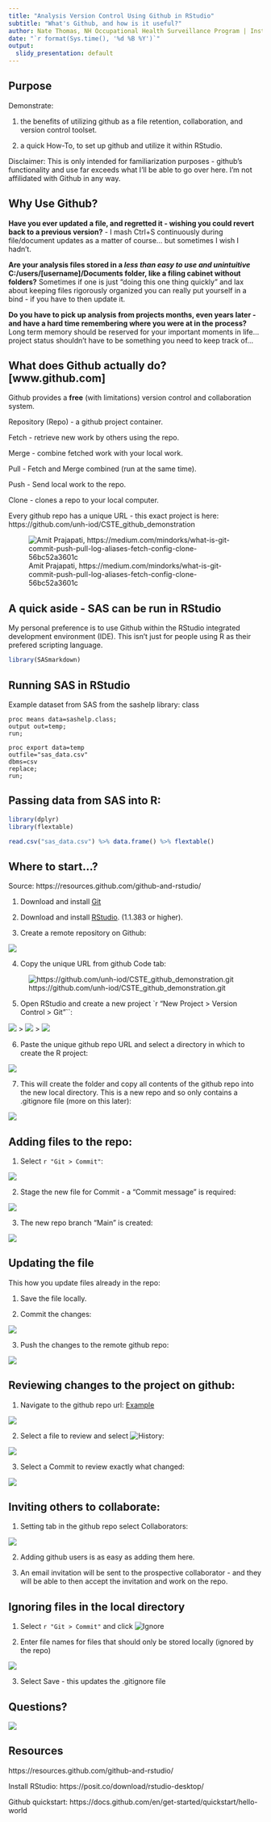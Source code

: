 ```yaml
---
title: "Analysis Version Control Using Github in RStudio"
subtitle: "What's Github, and how is it useful?"
author: Nate Thomas, NH Occupational Health Surveillance Program | Institute on Disability, University of New Hampshire
date: "`r format(Sys.time(), '%d %B %Y')`"
output:
  slidy_presentation: default
---
```




## Purpose

Demonstrate:

1. the benefits of utilizing github as a file retention, collaboration, and version control toolset.

2. a quick How-To, to set up github and utilize it within RStudio.

Disclaimer:  This is only intended for familiarization purposes - github's functionality and use far exceeds what I'll be able to go over here.  I'm not affilidated with Github in any way.

## Why Use Github?

**Have you ever updated a file, and regretted it - wishing you could revert back to a previous version?** - I mash Ctrl+S continuously during file/document updates as a matter of course... but sometimes I wish I hadn't.

**Are your analysis files stored in a *less than easy to use and unintuitive*  C:/users/[username]/Documents folder, like a filing cabinet without folders?** Sometimes if one is just "doing this one thing quickly" and lax about keeping files rigorously organized you can really put yourself in a bind - if you have to then update it. 

**Do you have to pick up analysis from projects months, even years later - and have a hard time remembering where you were at in the process?**  Long term memory should be reserved for your important moments in life... project status shouldn't have to be something you need to keep track of...

## What does Github actually do? [www.github.com]

Github provides a **free** (with limitations) version control and collaboration system.  

Repository (Repo) - a github project container.

Fetch - retrieve new work by others using the repo.

Merge - combine fetched work with your local work.

Pull - Fetch and Merge combined (run at the same time).

Push - Send local work to the repo.

Clone - clones a repo to your local computer. 

Every github repo has a unique URL - this exact project is here: https://github.com/unh-iod/CSTE_github_demonstration 

![Amit Prajapati, https://medium.com/mindorks/what-is-git-commit-push-pull-log-aliases-fetch-config-clone-56bc52a3601c](1_E4povWZ5H-K3OaguFQJ0IQ.jpeg)

## A quick aside - SAS can be run in RStudio

My personal preference is to use Github within the RStudio integrated development environment (IDE).  This isn't just for people using R as their prefered scripting language.

```r
library(SASmarkdown)
```

## Running SAS in RStudio

Example dataset from SAS from the sashelp library: class

```sas
proc means data=sashelp.class;
output out=temp;
run;

proc export data=temp
outfile="sas_data.csv"
dbms=csv
replace;
run;
```

## Passing data from SAS into R:

```r
library(dplyr)
library(flextable)

read.csv("sas_data.csv") %>% data.frame() %>% flextable()
```

## Where to start...?

Source: https://resources.github.com/github-and-rstudio/

1. Download and install [Git](https://help.github.com/articles/set-up-git/)

2. Download and install [RStudio](https://www.rstudio.com/products/rstudio/download/). (1.1.383 or higher).

3. Create a remote repository on Github: 

![](newrepo.png) 

4. Copy the unique URL from github Code tab:

![https://github.com/unh-iod/CSTE_github_demonstration.git](repourl.png)

5. Open RStudio and create a new project `r "New Project > Version Control > Git"``:

![](newproject.png) > ![](versioncontrol.png) > ![](vcgit.png)

6. Paste the unique github repo URL and select a directory in which to create the R project:

![](Rproj.png)

7. This will create the folder and copy all contents of the github repo into the new local directory. This is a new repo and so only contains a .gitignore file (more on this later):

![](clonerepo.png)

## Adding files to the repo:

1. Select `r "Git > Commit"`:

![](commitscreen1.png)

2. Stage the new file for Commit - a "Commit message" is required:

![](commitscreen2.png)

3. The new repo branch "Main" is created:

![](commitscreen3.png)

## Updating the file

This how you update files already in the repo:

1. Save the file locally.

2. Commit the changes:

![](commitscreen4.png)

3. Push the changes to the remote github repo:

![](commitscreen5.png)

## Reviewing changes to the project on github:

1. Navigate to the github repo url: [Example](https://github.com/unh-iod/CSTE_github_demonstration)

![](githistory1.png)

2. Select a file to review  and select ![History](history.png):

![](filehistory.png)

3. Select a Commit to review exactly what changed:

![](filedifference.png)

## Inviting others to collaborate:

1. Setting tab in the github repo select Collaborators:

![](collaborators.png)

2. Adding github users is as easy as adding them here.

3. An email invitation will be sent to the prospective collaborator - and they will be able to then accept the invitation and work on the repo.

## Ignoring files in the local directory

1. Select `r "Git > Commit"` and click  ![Ignore](Ignore.png)

2. Enter file names for files that should only be stored locally (ignored by the repo)

![](Ignore1.png)

3. Select Save - this updates the .gitignore file

## Questions? 

![](pexels-photo-356079.jpeg)

## Resources

https://resources.github.com/github-and-rstudio/

Install RStudio: https://posit.co/download/rstudio-desktop/ 

Github quickstart: https://docs.github.com/en/get-started/quickstart/hello-world
